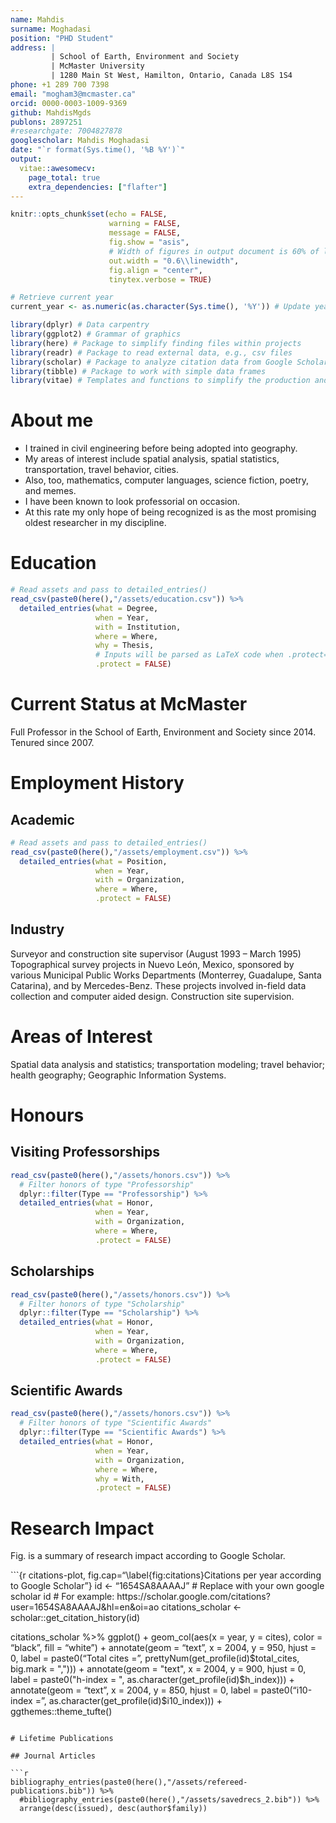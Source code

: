 ```yaml
---
name: Mahdis
surname: Moghadasi
position: "PHD Student"
address: |
         | School of Earth, Environment and Society
         | McMaster University
         | 1280 Main St West, Hamilton, Ontario, Canada L8S 1S4
phone: +1 289 700 7398
email: "mogham3@mcmaster.ca"
orcid: 0000-0003-1009-9369
github: MahdisMgds
publons: 2897251
#researchgate: 7004827878
googlescholar: Mahdis Moghadasi
date: "`r format(Sys.time(), '%B %Y')`"
output: 
  vitae::awesomecv:
    page_total: true
    extra_dependencies: ["flafter"]
---
```


```r
knitr::opts_chunk$set(echo = FALSE, 
                      warning = FALSE, 
                      message = FALSE,
                      fig.show = "asis", 
                      # Width of figures in output document is 60% of linewidth
                      out.width = "0.6\\linewidth", 
                      fig.align = "center",
                      tinytex.verbose = TRUE)
```

```r
# Retrieve current year
current_year <- as.numeric(as.character(Sys.time(), '%Y')) # Update year
```

```r
library(dplyr) # Data carpentry
library(ggplot2) # Grammar of graphics
library(here) # Package to simplify finding files within projects
library(readr) # Package to read external data, e.g., csv files
library(scholar) # Package to analyze citation data from Google Scholar
library(tibble) # Package to work with simple data frames
library(vitae) # Templates and functions to simplify the production and maintenance of curriculum vitae.
```

# About me

* I trained in civil engineering before being adopted into geography.
* My areas of interest include spatial analysis, spatial statistics, transportation, travel behavior, cities.
* Also, too, mathematics, computer languages, science fiction, poetry, and memes.
* I have been known to look professorial on occasion.
* At this rate my only hope of being recognized is as the most promising oldest researcher in my discipline.

<!--
# My places

```r
# THIS CODE IS ADAPTED FROM LORENA ABAD'S AWESOME CV: https://github.com/loreabad6/R-CV
library(emojifont)
library(sf)
library(sfnetworks)
library(rnaturalearth) # Package to work with Natural Earth map data

load.fontawesome()
edu <- fontawesome("fa-book")
work <- fontawesome("fa-briefcase")

places <- read_csv(paste0(here(),
                          "/assets/places.csv")) %>%
  st_as_sf(coords = c("long",
                      "lat"), 
           crs = 4326) %>%
  mutate(Year = as.Date(as.character(Year), format = "%Y", origin = "1970-01-01"),
         label = case_when(Activity == "Education" ~ paste(edu),
                           Activity == "Work" ~ paste(work)))

as.Date_origin <- function(x){
  as.Date(x, origin = '1970-01-01')
}

# Retrieve boundaries of countries
world <- ne_countries("medium", 
                      returnclass = 'sf')

# Create ggplot object
ggplot() +
  # Plot boundaries of countries
  geom_sf(data = world, 
          color = 'black', 
          lwd = 0.2) +
  # Add text with icons
  geom_sf_text(data = places,
               aes(label = label,
                   color = Year),
               family = "fontawesome-webfont",
               size = 3) +
  # Project coordinates
  coord_sf(crs = '+proj=robin') +
  # Specify color scale parameters (palette and direction)
  scale_color_distiller(palette = "OrRd",
                        direction = 1,
                        labels = as.Date_origin,
                        breaks = as.Date_origin(c("1980-01-01", 
                                                  "1990-01-01", 
                                                  "2000-01-01"))) +
  theme(legend.text=element_text(family='fontawesome-webfont')) +
  # Set theme
  theme_void() +
  # Set margins
  theme(plot.margin = margin(-1, 0, -0.5, 0, "cm"))
```
-->

# Education

```r
# Read assets and pass to detailed_entries()
read_csv(paste0(here(),"/assets/education.csv")) %>% 
  detailed_entries(what = Degree, 
                   when = Year, 
                   with = Institution,
                   where = Where, 
                   why = Thesis,
                   # Inputs will be parsed as LaTeX code when .protect=FALSE
                   .protect = FALSE)
```

# Current Status at McMaster

Full Professor in the School of Earth, Environment and Society since 2014. Tenured since 2007.

# Employment History

## Academic

```r
# Read assets and pass to detailed_entries()
read_csv(paste0(here(),"/assets/employment.csv")) %>% 
  detailed_entries(what = Position, 
                   when = Year, 
                   with = Organization,
                   where = Where,
                   .protect = FALSE)
```

## Industry

Surveyor and construction site supervisor (August 1993 – March 1995) Topographical
survey projects in Nuevo León, Mexico, sponsored by various Municipal Public Works Departments (Monterrey, Guadalupe, Santa Catarina), and by Mercedes-Benz. These projects involved in-field data collection and computer aided design. Construction site supervision.

\newpage

# Areas of Interest

Spatial data analysis and statistics; transportation modeling; travel behavior; health geography; Geographic Information Systems.

# Honours

## Visiting Professorships

```r
read_csv(paste0(here(),"/assets/honors.csv")) %>%
  # Filter honors of type "Professorship"
  dplyr::filter(Type == "Professorship") %>% 
  detailed_entries(what = Honor, 
                   when = Year, 
                   with = Organization,
                   where = Where,
                   .protect = FALSE)
```

## Scholarships

```r
read_csv(paste0(here(),"/assets/honors.csv")) %>%
  # Filter honors of type "Scholarship"
  dplyr::filter(Type == "Scholarship") %>% 
  detailed_entries(what = Honor, 
                   when = Year, 
                   with = Organization,
                   where = Where,
                   .protect = FALSE)
```

## Scientific Awards

```r
read_csv(paste0(here(),"/assets/honors.csv")) %>%
  # Filter honors of type "Scientific Awards"
  dplyr::filter(Type == "Scientific Awards") %>% 
  detailed_entries(what = Honor, 
                   when = Year, 
                   with = Organization,
                   where = Where,
                   why = With,
                   .protect = FALSE)
```

# Research Impact

Fig. \ref{fig:citations} is a summary of research impact according to Google Scholar.

```{r citations-plot, fig.cap="\\label{fig:citations}Citations per year according to Google Scholar"}
id <- "1654SA8AAAAJ" # Replace with your own google scholar id
# For example: https://scholar.google.com/citations?user=1654SA8AAAAJ&hl=en&oi=ao
citations_scholar <- scholar::get_citation_history(id)

citations_scholar %>%
  ggplot() + 
  geom_col(aes(x = year, 
               y = cites),
           color = "black",
           fill = "white") + 
  annotate(geom = "text", 
           x = 2004, 
           y = 950, 
           hjust = 0,
           label = paste0("Total cites = ", 
                          prettyNum(get_profile(id)$total_cites, big.mark = ","))) +
  annotate(geom = "text", 
           x = 2004, 
           y = 900, 
           hjust = 0,
           label = paste0("h-index = ", 
                          as.character(get_profile(id)$h_index))) +
  annotate(geom = "text", 
           x = 2004, 
           y = 850, 
           hjust = 0,
           label = paste0("i10-index = ", 
                          as.character(get_profile(id)$i10_index))) +
  ggthemes::theme_tufte()
```

# Lifetime Publications

## Journal Articles

```r
bibliography_entries(paste0(here(),"/assets/refereed-publications.bib")) %>%
  #bibliography_entries(paste0(here(),"/assets/savedrecs_2.bib")) %>%
  arrange(desc(issued), desc(author$family))
```

